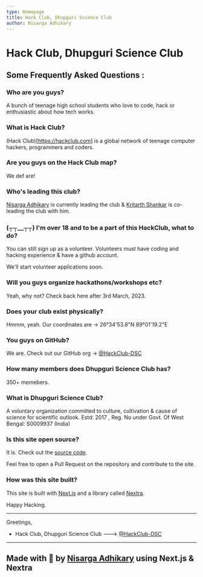 ```yaml
---
type: Homepage
title: Hack Club, Dhupguri Science Club
author: Nisarga Adhikary
---
```



# Hack Club, Dhupguri Science Club




## Some Frequently Asked Questions :

### Who are you guys?
A bunch of teenage high school students who love to code, hack or enthusiastic about how tech works.
### What is Hack Club?
(Hack Club)[https://hackclub.com] is a global network of teenage computer hackers, programmers and coders.

### Are you guys on the Hack Club map?
We def are!

### Who's leading this club?
[Nisarga Adhikary](https://github.com/nisarga-developer) is currently leading the club & 
[Kritarth Shankar](https://github.com/kody-k) is co-leading the club with him.

### (┬┬﹏┬┬) I'm over 18 and to be a part of this HackClub, what to do?
You can still sign up as a volunteer. Volunteers must have coding and hacking experience & have a github account.

We'll start volunteer applications soon.

### Will you guys organize hackathons/workshops etc?
Yeah, why not? Check back here after 3rd March, 2023.

### Does your club exist physically?
Hmmm, yeah.
Our coordinates are -> 26°34'53.8"N 89°01'19.2"E

### You guys on GitHub?
We are. Check out our GitHub org -> [@HackClub-DSC](https://github.com/HackClub-DSC)

### How many members does Dhupguri Science Club has?
350+ memebers.

### What is Dhupguri Science Club?
A voluntary organization committed to culture, cultivation & cause of science for scientific outlook.
Estd: 2017 , Reg. No under Govt. Of West Bengal: S0009937 (India)

### Is this site open source?
It is. Check out the [source code](https://github.com/hackclub-dsc/website/).

Feel free to open a Pull Request on the repository and contribute to the site.

### How was this site built?
This site is built with [Next.js](https://nextjs.com) and a library called [Nextra](https://nextra.vercel.app/).





Happy Hacking.

---
Greetings,
- Hack Club, Dhupguri Science Club ---> [@HackClub-DSC](https://github.com/HackClub-DSC)
---
Made with 💖 by [Nisarga Adhikary](https://github.com/nisarga-developer) using Next.js & Nextra
--
